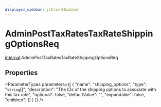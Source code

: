 ```yaml
---
displayed_sidebar: jsClientSidebar
---
```



# AdminPostTaxRatesTaxRateShippingOptionsReq

[internal](../../modules/internal.mdx).AdminPostTaxRatesTaxRateShippingOptionsReq

## Properties

<ParameterTypes parameters={[
  {
    "name": "shipping_options",
    "type": "`string`[]",
    "description": "The IDs of the shipping options to associate with this tax rate",
    "optional": false,
    "defaultValue": "",
    "expandable": false,
    "children": []
  }
]} />
